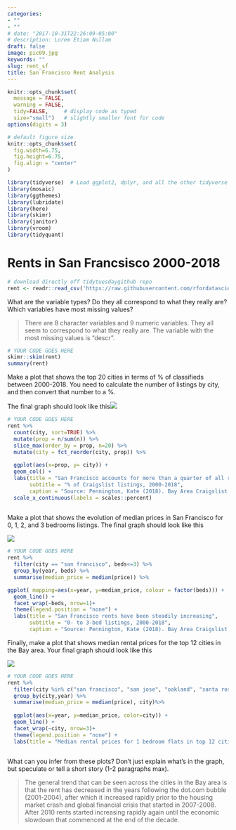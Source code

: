```yaml
---
categories:
- ""
- ""
# date: "2017-10-31T22:26:09-05:00"
# description: Lorem Etiam Nullam
draft: false
image: pic09.jpg
keywords: ""
slug: rent_sf
title: San Francisco Rent Analysis
---
```


```r
knitr::opts_chunk$set(
  message = FALSE, 
  warning = FALSE, 
  tidy=FALSE,     # display code as typed
  size="small")   # slightly smaller font for code
options(digits = 3)

# default figure size
knitr::opts_chunk$set(
  fig.width=6.75, 
  fig.height=6.75,
  fig.align = "center"
)
```

```r
library(tidyverse)  # Load ggplot2, dplyr, and all the other tidyverse packages
library(mosaic)
library(ggthemes)
library(lubridate)
library(here)
library(skimr)
library(janitor)
library(vroom)
library(tidyquant)
```

# Rents in San Francsisco 2000-2018

```r
# download directly off tidytuesdaygithub repo
rent <- readr::read_csv('https://raw.githubusercontent.com/rfordatascience/tidytuesday/master/data/2022/2022-07-05/rent.csv')

```

What are the variable types? Do they all correspond to what they really are? Which variables have most missing values?

> There are 8 character variables and 9 numeric variables. They all seem to correspond to what they really are. The variable with the most missing values is "descr".

```r
# YOUR CODE GOES HERE
skimr::skim(rent)
summary(rent)

```

Make a plot that shows the top 20 cities in terms of % of classifieds between 2000-2018. You need to calculate the number of listings by city, and then convert that number to a %.

The final graph should look like this![](images/top_cities.png)

```r
# YOUR CODE GOES HERE
rent %>% 
  count(city, sort=TRUE) %>% 
  mutate(prop = n/sum(n)) %>% 
  slice_max(order_by = prop, n=20) %>% 
  mutate(city = fct_reorder(city, prop)) %>% 
  
  ggplot(aes(x=prop, y= city)) +
  geom_col() +
  labs(title = "San Francisco accounts for more than a quarter of all rental classifieds",
       subtitle = "% of Craigslist listings, 2000-2018", 
       caption = "Source: Pennington, Kate (2018). Bay Area Craigslist Rental Housing Posts, 2000-2018", y = "City", x = element_blank()) +
  scale_x_continuous(labels = scales::percent)
  
```

Make a plot that shows the evolution of median prices in San Francisco for 0, 1, 2, and 3 bedrooms listings. The final graph should look like this

![](images/sf_rentals.png)

```r
# YOUR CODE GOES HERE
rent %>%
  filter(city == "san francisco", beds<=3) %>%
  group_by(year, beds) %>%
  summarise(median_price = median(price)) %>% 

ggplot( mapping=aes(x=year, y=median_price, colour = factor(beds))) +
  geom_line() +
  facet_wrap(~beds, nrow=1)+
  theme(legend.position = "none") +
  labs(title = "San Francisco rents have been steadily increasing",
       subtitle = "0- to 3-bed listings, 2000-2018", 
       caption = "Source: Pennington, Kate (2018). Bay Area Craigslist Rental Housing Posts, 2000-2018", y = element_blank(), x = element_blank())

```

Finally, make a plot that shows median rental prices for the top 12 cities in the Bay area. Your final graph should look like this

![](images/one_bed_bay_area.png)

```r
# YOUR CODE GOES HERE
rent %>%
  filter(city %in% c("san francisco", "san jose", "oakland", "santa rosa", "santa cruz", "san mateo", "sunnyvale", "mountain view", "berkeley", "santa clara", "palo alto", "union city"), beds == 1)%>%
  group_by(city,year) %>%
  summarise(median_price = median(price), city)%>%
  
  ggplot(aes(x=year, y=median_price, color=city)) +
  geom_line() +
  facet_wrap(~city, nrow=3)+
  theme(legend.position = "none") +
  labs(title = "Median rental prices for 1 bedroom flats in top 12 cities from Bay Area", x = "Year", y = "Median rental price", caption = "Source: Pennington, Kate (2018). Bay Area Craigslist Rental Housing Posts, 2000-2018")
  
```

What can you infer from these plots? Don't just explain what's in the graph, but speculate or tell a short story (1-2 paragraphs max).

> The general trend that can be seen across the cities in the Bay area is that the rent has decreased in the years following the dot.com bubble (2001-2004), after which it increased rapidly prior to the housing market crash and global financial crisis that started in 2007-2008. After 2010 rents started increasing rapidly again until the economic slowdown that commenced at the end of the decade.
